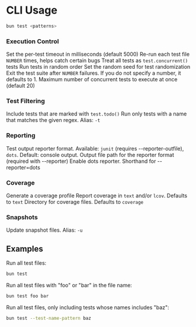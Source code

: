 # CLI Usage

```bash
bun test <patterns>
```

### Execution Control

<ParamField path="--timeout" type="number" default="5000">
  Set the per-test timeout in milliseconds (default 5000)
</ParamField>

<ParamField path="--rerun-each" type="number">
  Re-run each test file <code>NUMBER</code> times, helps catch certain bugs
</ParamField>

<ParamField path="--concurrent" type="boolean">
  Treat all tests as <code>test.concurrent()</code> tests
</ParamField>

<ParamField path="--randomize" type="boolean">
  Run tests in random order
</ParamField>

<ParamField path="--seed" type="number">
  Set the random seed for test randomization
</ParamField>

<ParamField path="--bail" type="number" default="1">
  Exit the test suite after <code>NUMBER</code> failures. If you do not specify a number, it defaults to 1.
</ParamField>

<ParamField path="--max-concurrency" type="number" default="20">
  Maximum number of concurrent tests to execute at once (default 20)
</ParamField>

### Test Filtering

<ParamField path="--todo" type="boolean">
  Include tests that are marked with <code>test.todo()</code>
</ParamField>

<ParamField path="--test-name-pattern" type="string">
  Run only tests with a name that matches the given regex. Alias: <code>-t</code>
</ParamField>

### Reporting

<ParamField path="--reporter" type="string">
  Test output reporter format. Available: <code>junit</code> (requires --reporter-outfile), <code>dots</code>. Default:
  console output.
</ParamField>

<ParamField path="--reporter-outfile" type="string">
  Output file path for the reporter format (required with --reporter)
</ParamField>

<ParamField path="--dots" type="boolean">
  Enable dots reporter. Shorthand for --reporter=dots
</ParamField>

### Coverage

<ParamField path="--coverage" type="boolean">
  Generate a coverage profile
</ParamField>

<ParamField path="--coverage-reporter" type="string" default="text">
  Report coverage in <code>text</code> and/or <code>lcov</code>. Defaults to <code>text</code>
</ParamField>

<ParamField path="--coverage-dir" type="string" default="coverage">
  Directory for coverage files. Defaults to <code>coverage</code>
</ParamField>

### Snapshots

<ParamField path="--update-snapshots" type="boolean">
  Update snapshot files. Alias: <code>-u</code>
</ParamField>

## Examples

Run all test files:

```bash terminal icon="terminal"
bun test
```

Run all test files with "foo" or "bar" in the file name:

```bash terminal icon="terminal"
bun test foo bar
```

Run all test files, only including tests whose names includes "baz":

```bash terminal icon="terminal"
bun test --test-name-pattern baz
```
